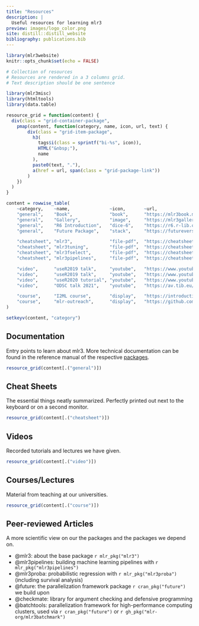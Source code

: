 ```yaml
---
title: "Resources"
description: |
  Useful resources for learning mlr3
preview: images/logo_color.png
site: distill::distill_website
bibliography: publications.bib
---
```


```r
library(mlr3website)
knitr::opts_chunk$set(echo = FALSE)
```

```r
# Collection of resources
# Resources are rendered in a 3 columns grid.
# Text description should be one sentence

library(mlr3misc)
library(htmltools)
library(data.table)

resource_grid = function(content) {
  div(class = "grid-container-package",
    pmap(content, function(category, name, icon, url, text) {
        div(class = "grid-item-package",
          h3(
            tags$i(class = sprintf("bi-%s", icon)),
            HTML("&nbsp;"),
            name
          ),
          paste0(text, "."),
          a(href = url, span(class = "grid-package-link"))
        )
    })
  )
}

content = rowwise_table(
    ~category,    ~name,               ~icon,       ~url,                                                    ~text,
    "general",    "Book",              "book",      "https://mlr3book.mlr-org.com/",                         "Central entry point to the mlr3verse",
    "general",    "Gallery",           "image",     "https://mlr3gallery.mlr-org.com/",                      "Collection of case studies and demos",
    "general",    "R6 Introduction",   "dice-6",    "https://r6.r-lib.org/articles/Introduction.html",       "Introduction to R6 classes",
    "general",    "Future Package",    "stack",     "https://futureverse.org/",                              "Homepage of the parallelization framework 'future'",

    "cheatsheet", "mlr3",              "file-pdf",  "https://cheatsheets.mlr-org.com/mlr3.pdf",              "Core package cheat sheet",
    "cheatsheet", "mlr3tuning",        "file-pdf",  "https://cheatsheets.mlr-org.com/mlr3tuning.pdf",        "Tuning cheat sheet",
    "cheatsheet", "mlr3fselect",       "file-pdf",  "https://cheatsheets.mlr-org.com/mlr3fselect.pdf",       "Feature selection cheat sheet",
    "cheatsheet", "mlr3pipelines",     "file-pdf",  "https://cheatsheets.mlr-org.com/mlr3pipelines.pdf",     "Pipelines cheat sheet",

    "video",      "useR2019 talk",     "youtube",   "https://www.youtube.com/watch?v=wsP2hiFnDQs",           "Short intro to mlr3",
    "video",      "useR2019 talk",     "youtube",   "https://www.youtube.com/watch?v=gEW5RxkbQuQ",           "Short intro to mlr3pipelines and mlr3tuning",
    "video",      "useR2020 tutorial", "youtube",   "https://www.youtube.com/watch?v=T43hO2o_nZw",           "Tutorial on mlr3, mlr3tuning and mlr3pipelines",
    "video",      "ODSC talk 2021",    "youtube",   "https://av.tib.eu/media/55271",                         "Into to mlr3spatiotempcv and mlr3spatial",

    "course",     "I2ML course",       "display",   "https://introduction-to-machine-learning.netlify.app/", "Introduction to ML course. Free video lectures, slides, quizzes. Exercises use mlr3",
    "course",     "mlr-outreach",      "display",   "https://github.com/mlr-org/mlr-outreach",               "Slides and other material for teaching mlr3"
)

setkeyv(content, "category")
```

## Documentation

Entry points to learn about mlr3.
More technical documentation can be found in the reference manual of the respective [packages](packages.html).

```r
resource_grid(content[.("general")])
```


## Cheat Sheets

The essential things neatly summarized.
Perfectly printed out next to the keyboard or on a second monitor.

```r
resource_grid(content[.("cheatsheet")])
```

## Videos

Recorded tutorials and lectures we have given.

```r
resource_grid(content[.("video")])
```

## Courses/Lectures

Material from teaching at our universities.

```r
resource_grid(content[.("course")])
```


## Peer-reviewed Articles

A more scientific view on our the packages and the packages we depend on.

* @mlr3: about the base package `r mlr_pkg("mlr3")`
* @mlr3pipelines: building machine learning pipelines with `r mlr_pkg("mlr3pipelines")`
* @mlr3proba: probabilistic regression with `r mlr_pkg("mlr3proba")` (including survival analysis)
* @future: the parallelization framework package `r cran_pkg("future")` we build upon
* @checkmate: library for argument checking and defensive programming
* @batchtools: parallelization framework for high-performance computing clusters, used via `r cran_pkg("future")` or `r gh_pkg("mlr-org/mlr3batchmark")`
